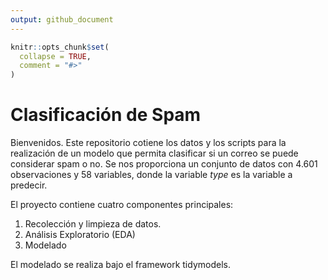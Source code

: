 ```yaml
---
output: github_document
---
```


<!-- README.md is generated from README.Rmd. Please edit that file -->

```r
knitr::opts_chunk$set(
  collapse = TRUE,
  comment = "#>"
)
```

# Clasificación de Spam

<!-- badges: start -->
<!-- badges: end -->

Bienvenidos. Este repositorio cotiene los datos y los scripts para la
realización de un modelo que permita clasificar si un correo se puede considerar
spam o no. Se nos proporciona un conjunto de datos con 4.601 observaciones y 58
variables, donde la variable *type* es la variable a predecir.

El proyecto contiene cuatro componentes principales:

1. Recolección y limpieza de datos.
2. Análisis Exploratorio (EDA)
3. Modelado

El modelado se realiza bajo el framework tidymodels.